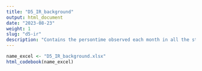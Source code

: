 ```yaml
---
title: "D5_IR_background"
output: html_document
date: "2023-08-23"
weight: 1
slug: "d5-ir"
description: "Contains the persontime observed each month in all the strata of vaccination, per dose and brand, and per previous exposure to COVID, including non vaccinated, from start to end of study"
---
```


```r
name_excel <- "D5_IR_background.xlsx"
html_codebook(name_excel)
```
